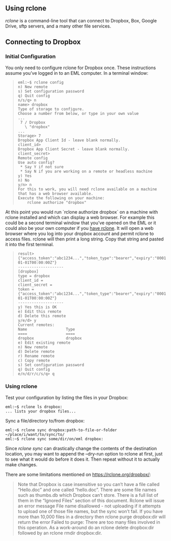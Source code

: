 

Using rclone
------------

*rclone* is a command-line tool that can connect to Dropbox, Box, Google
Drive, sftp servers, and a many other file services.

Connecting to Dropbox
---------------------

### Initial Configuration

You only need to configure rclone for Dropbox once. These instructions
assume you've logged in to an EML computer. In a terminal window:

>     eml:~$ rclone config
>     n) New remote
>     s) Set configuration password
>     q) Quit config
>     n/s/q> n
>     name> dropbox
>     Type of storage to configure.
>     Choose a number from below, or type in your own value
>     ...
>      7 / Dropbox
>        \ "dropbox"
>     ...
>     Storage> 7
>     Dropbox App Client Id - leave blank normally.
>     client_id>
>     Dropbox App Client Secret - leave blank normally.
>     client_secret>
>     Remote config
>     Use auto config?
>      * Say Y if not sure
>      * Say N if you are working on a remote or headless machine
>     y) Yes
>     n) No
>     y/n> n
>     For this to work, you will need rclone available on a machine that has a web browser available.
>     Execute the following on your machine:
>         rclone authorize "dropbox"

At this point you would run \`rclone authorize dropbox\` on a machine
with rclone installed and which can display a web browser. For example
this could be a second terminal window that you've opened on the EML or
it could also be your own computer if you [have
rclone](https://rclone.org/downloads/). It will open a web browser where
you log into your dropbox account and permit rclone to access files.
rclone will then print a long string. Copy that string and pasted it
into the first terminal.

>     result> {"access_token":"abc1234...","token_type":"bearer","expiry":"0001-01-01T00:00:00Z"}
>     --------------------
>     [dropbox]
>     type = dropbox
>     client_id =
>     client_secret =
>     token = {"access_token":"abc1234...","token_type":"bearer","expiry":"0001-01-01T00:00:00Z"}
>     --------------------
>     y) Yes this is OK
>     e) Edit this remote
>     d) Delete this remote
>     y/e/d> y
>     Current remotes:
>     Name                 Type
>     ====                 ====
>     dropbox              dropbox
>     e) Edit existing remote
>     n) New remote
>     d) Delete remote
>     r) Rename remote
>     c) Copy remote
>     s) Set configuration password
>     q) Quit config
>     e/n/d/r/c/s/q> q

### Using rclone

Test your configuration by listing the files in your Dropbox:

    eml:~$ rclone ls dropbox:
    ... lists your dropbox files...

Sync a file/directory to/from dropbox:

    eml:~$ rclone sync dropbox:path-to-file-or-folder ~/place/i/want/to/sync/to/
    eml:~$ rclone sync some/dir/on/eml dropbox:

Since *rclone sync* can drastically change the contents of the
destination location, you may want to append the --dry-run option to
rclone at first, just to see what it would do before it does it. Then
repeat without it to actually make changes.

There are some limitations mentioned on <https://rclone.org/dropbox/>:

> Note that Dropbox is case insensitive so you can’t have a file called
> “Hello.doc” and one called “hello.doc”. There are some file names such
> as thumbs.db which Dropbox can’t store. There is a full list of them
> in the “Ignored Files” section of this document. Rclone will issue an
> error message File name disallowed - not uploading if it attempts to
> upload one of those file names, but the sync won’t fail. If you have
> more than 10,000 files in a directory then rclone purge dropbox:dir
> will return the error Failed to purge: There are too many files
> involved in this operation. As a work-around do an rclone delete
> dropbox:dir followed by an rclone rmdir dropbox:dir.


